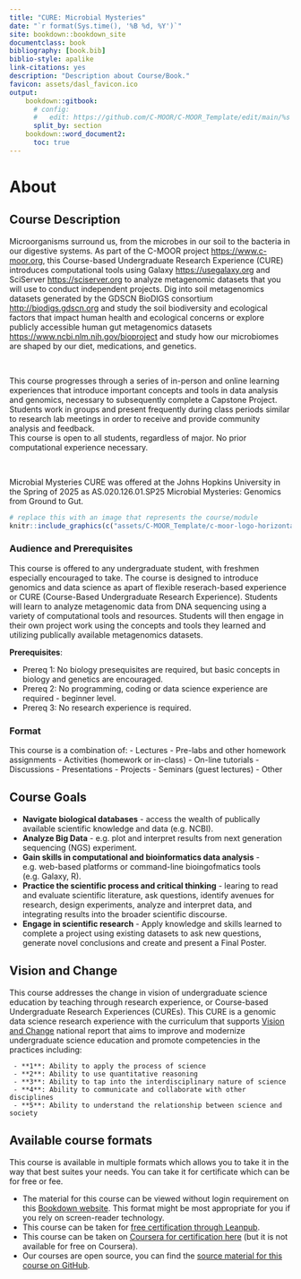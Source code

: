 ```yaml
---
title: "CURE: Microbial Mysteries"
date: "`r format(Sys.time(), '%B %d, %Y')`"
site: bookdown::bookdown_site
documentclass: book
bibliography: [book.bib]
biblio-style: apalike
link-citations: yes
description: "Description about Course/Book."
favicon: assets/dasl_favicon.ico
output:
    bookdown::gitbook:
      # config:
      #   edit: https://github.com/C-MOOR/C-MOOR_Template/edit/main/%s
      split_by: section
    bookdown::word_document2:
      toc: true
---
```


# About {-}

## Course Description

Microorganisms surround us, from the microbes in our soil to the bacteria in our digestive systems.  As part of the C-MOOR project [https://www.c-moor.org](https://www.c-moor.org), this Course-based Undergraduate Research Experience (CURE) introduces computational tools using Galaxy [https://usegalaxy.org](https://usegalaxy.org) and SciServer [https://sciserver.org](https://sciserver.org) to analyze metagenomic datasets that you will use to conduct independent projects.  Dig into soil metagenomics datasets generated by the GDSCN BioDIGS consortium [http://biodigs.gdscn.org](http://biodigs.gdscn.org) and study the soil biodiversity and ecological factors that impact human health and ecological concerns or explore publicly accessible human gut metagenomics datasets [https://www.ncbi.nlm.nih.gov/bioproject](https://www.ncbi.nlm.nih.gov/bioproject) and study how our microbiomes are shaped by our diet, medications, and genetics.  

<br> 

This course progresses through a series of in-person and online learning experiences that introduce important concepts and tools in data analysis and genomics, necessary to subsequently complete a Capstone Project. 
Students work in groups and present frequently during class periods similar to research lab meetings in order to receive and provide community analysis and feedback.  
This course is open to all students, regardless of major.  No prior computational experience necessary.

<br>

Microbial Mysteries CURE was offered at the Johns Hopkins University in the Spring of 2025 as AS.020.126.01.SP25 Microbial Mysteries: Genomics from Ground to Gut.


```r
# replace this with an image that represents the course/module
knitr::include_graphics(c("assets/C-MOOR_Template/c-moor-logo-horizontal.png"))
```

### Audience and Prerequisites {- .unlisted}

This course is offered to any undergraduate student, with freshmen especially encouraged to take. The course is designed to introduce genomics and data science as apart of flexible reserach-based experience or CURE (Course-Based Undergraduate Research Experience). Students will learn to analyze metagenomic data from DNA sequencing using a variety of computational tools and resources. Students will then engage in their own project work using the concepts and tools they learned and utilizing publically available metagenomics datasets.

**Prerequisites**:

- Prereq 1: No biology presequisites are required, but basic concepts in biology and genetics are encouraged.
- Prereq 2: No programming, coding or data science experience are required - beginner level.
- Prereq 3: No research experience is required.
  

### Format 

This course is a combination of:
- Lectures
- Pre-labs and other homework assignments
- Activities (homework or in-class)
- On-line tutorials
- Discussions
- Presentations
- Projects
- Seminars (guest lectures)
- Other


## Course Goals

- **Navigate biological databases** - access the wealth of publically available scientific knowledge and data (e.g. NCBI).
- **Analyze Big Data** - e.g. plot and interpret results from next generation sequencing (NGS) experiment.
- **Gain skills in computational and bioinformatics data analysis** - e.g. web-based platforms or command-line bioingofmatics tools (e.g. Galaxy, R).
- **Practice the scientific process and critical thinking** -  learing to read and evaluate scientific literature, ask questions, identify avenues for research, design experiments, analyze and interpret data, and integrating results into the broader scientific discourse.
- **Engage in scientific research** - Apply knowledge and skills learned to complete a project using existing datasets to ask new questions, generate novel conclusions and create and present a Final Poster.


## Vision and Change

This course addresses the change in vision of undergraduate science education by teaching through research experience, or Course-based Undergraduate Research Experiences (CUREs). 
This CURE is a genomic data science research experience with the curriculum that supports [Vision and Change](https://nabt.org/files/galleries/Vision-and-Change-Final-Report.pdf) national report that aims to improve and modernize undergraduate science education and promote competencies in the practices including:

     - **1**: Ability to apply the process of science
     - **2**: Ability to use quantitative reasoning
     - **3**: Ability to tap into the interdisciplinary nature of science
     - **4**: Ability to communicate and collaborate with other disciplines
     - **5**: Ability to understand the relationship between science and society

<!-- 
### C-MOOR Content Collection {- .unlisted}

```r
cow::borrow_chapter(
  doc_path = "about_c-moor.Rmd",
  repo_name = "C-MOOR/C-MOOR_Template"
)
```
-->

## Available course formats

This course is available in multiple formats which allows you to take it in the way that best suites your needs. You can take it for certificate which can be for free or fee.

- The material for this course can be viewed without login requirement on this [Bookdown website](LINK HERE). This format might be most appropriate for you if you rely on screen-reader technology.
- This course can be taken for [free certification through Leanpub](LINK HERE).
- This course can be taken on [Coursera for certification here](LINK HERE) (but it is not available for free on Coursera).
- Our courses are open source, you can find the [source material for this course on GitHub](LINK HERE). 


